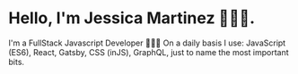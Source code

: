 # Hello, I'm Jessica Martinez 👨🏼‍💻.

I'm a FullStack Javascript Developer 👨🏻‍💻
On a daily basis I use: JavaScript (ES6), React, Gatsby, CSS (inJS), GraphQL, just to name the most important bits.